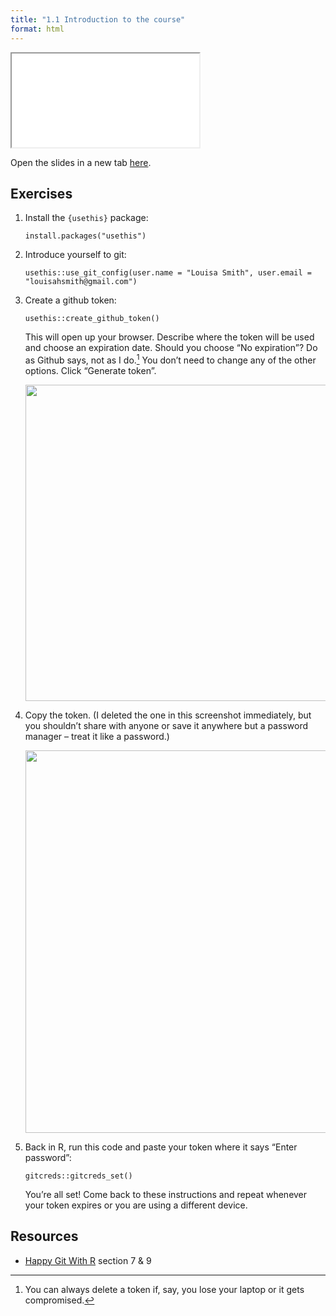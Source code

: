 ```yaml
---
title: "1.1 Introduction to the course"
format: html
---
```


<div>

```{=html}
<iframe class="slide-deck" src="slides/01-intro.html"></iframe>
```

</div>

Open the slides in a new tab [here](slides/01-intro.qmd){target="_blank"}.

## Exercises

1.  Install the `{usethis}` package:

    | `install.packages("usethis")`

2.  Introduce yourself to git:

    | `usethis::use_git_config(user.name = "Louisa Smith", user.email = "louisahsmith@gmail.com")`

3.  Create a github token:

    | `usethis::create_github_token()`

    This will open up your browser. Describe where the token will be used and choose an expiration date. Should you choose "No expiration"? Do as Github says, not as I do.[^1] You don't need to change any of the other options. Click "Generate token".

    ![](images/Screenshot%202023-08-10%20at%202.04.05%20PM.png){width="506"}

4.  Copy the token. (I deleted the one in this screenshot immediately, but you shouldn't share with anyone or save it anywhere but a password manager -- treat it like a password.)

    ![](images/Screenshot%202023-08-10%20at%202.07.21%20PM.png){width="612"}

5.  Back in R, run this code and paste your token where it says "Enter password":

    | `gitcreds::gitcreds_set()`

    You're all set! Come back to these instructions and repeat whenever your token expires or you are using a different device.

[^1]: You can always delete a token if, say, you lose your laptop or it gets compromised.

## Resources

-   [Happy Git With R](https://happygitwithr.com/) section 7 & 9
